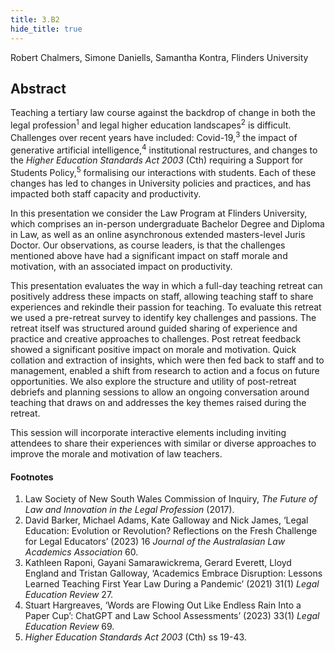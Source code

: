 ```yaml
---
title: 3.B2
hide_title: true
---
```


<AbstractHeader sKey='id3_B2'>
Robert Chalmers, Simone Daniells, Samantha Kontra, Flinders University
</AbstractHeader>

## Abstract
Teaching a tertiary law course against the backdrop of change in both the legal profession<sup>1</sup> and legal higher education landscapes<sup>2</sup> is difficult. Challenges over recent years have included: Covid-19,<sup>3</sup> the impact of generative artificial intelligence,<sup>4</sup> institutional restructures, and changes to the *Higher Education Standards Act 2003* (Cth) requiring a Support for Students Policy,<sup>5</sup> formalising our interactions with students. Each of these changes has led to changes in University policies and practices, and has impacted both staff capacity and productivity.

In this presentation we consider the Law Program at Flinders University, which comprises an in-person undergraduate Bachelor Degree and Diploma in Law, as well as an online asynchronous extended masters-level Juris Doctor. Our observations, as course leaders, is that the challenges mentioned above have had a significant impact on staff morale and motivation, with an associated impact on productivity.

This presentation evaluates the way in which a full-day teaching retreat can positively address these impacts on staff, allowing teaching staff to share experiences and rekindle their passion for teaching. To evaluate this retreat we used a pre-retreat survey to identify key challenges and passions. The retreat itself was structured around guided sharing of experience and practice and creative approaches to challenges. Post retreat feedback showed a significant positive impact on morale and motivation. Quick collation and extraction of insights, which were then fed back to staff and to management, enabled a shift from research to action and a focus on future opportunities. We also explore the structure and utility of post-retreat debriefs and planning sessions to allow an ongoing conversation around teaching that draws on and addresses the key themes raised during the retreat.

This session will incorporate interactive elements including inviting attendees to share their experiences with similar or diverse approaches to improve the morale and motivation of law teachers.

#### Footnotes
1. Law Society of New South Wales Commission of Inquiry, *The Future of Law and Innovation in the Legal Profession* (2017).
2. David Barker, Michael Adams, Kate Galloway and Nick James, ‘Legal Education: Evolution or Revolution? Reflections on the Fresh Challenge for Legal Educators’ (2023) 16 *Journal of the Australasian Law Academics Association* 60.
3. Kathleen Raponi, Gayani Samarawickrema, Gerard Everett, Lloyd England and Tristan Galloway, ‘Academics Embrace Disruption: Lessons Learned Teaching First Year Law During a Pandemic’ (2021) 31(1) *Legal Education Review* 27.
4. Stuart Hargreaves, ‘Words are Flowing Out Like Endless Rain Into a Paper Cup’: ChatGPT and Law School Assessments’ (2023) 33(1) *Legal Education Review* 69.
5. *Higher Education Standards Act 2003* (Cth) ss 19-43.